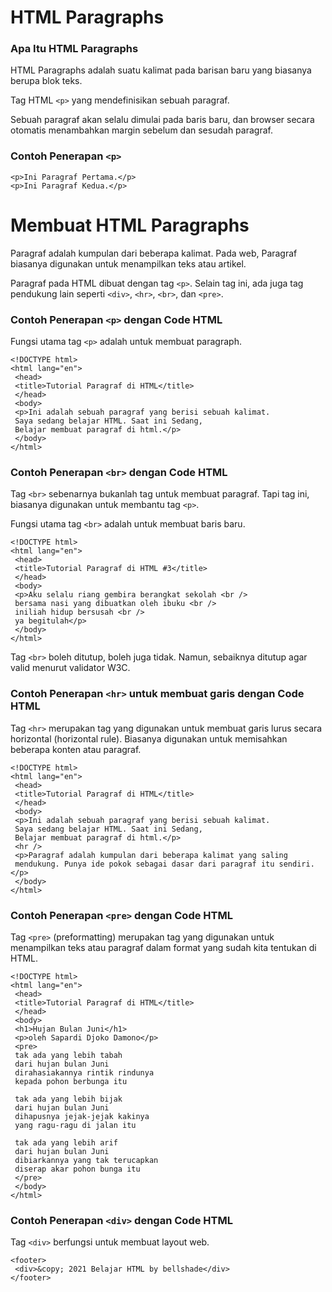 # HTML Paragraphs 
### Apa Itu HTML Paragraphs

HTML Paragraphs adalah suatu kalimat pada barisan baru yang biasanya berupa blok teks.

Tag HTML `<p>` yang mendefinisikan sebuah paragraf.

Sebuah paragraf akan selalu dimulai pada baris baru, dan browser secara otomatis menambahkan margin sebelum dan sesudah paragraf.

### **Contoh Penerapan `<p>`**
```
<p>Ini Paragraf Pertama.</p>
<p>Ini Paragraf Kedua.</p>
```
# Membuat HTML Paragraphs

Paragraf adalah kumpulan dari beberapa kalimat. Pada web, Paragraf biasanya digunakan untuk menampilkan teks atau artikel.

Paragraf pada HTML dibuat dengan tag `<p>`. Selain tag ini, ada juga tag pendukung lain seperti `<div>`, `<hr>`, `<br>`, dan `<pre>`.

### **Contoh Penerapan `<p>` dengan Code HTML**
Fungsi utama tag `<p>` adalah untuk membuat paragraph.
```
<!DOCTYPE html>
<html lang="en">
 <head>
 <title>Tutorial Paragraf di HTML</title>
 </head>
 <body>
 <p>Ini adalah sebuah paragraf yang berisi sebuah kalimat.
 Saya sedang belajar HTML. Saat ini Sedang,
 Belajar membuat paragraf di html.</p>
 </body>
</html>
```
### **Contoh Penerapan `<br>` dengan Code HTML**
Tag `<br>` sebenarnya bukanlah tag untuk membuat paragraf. Tapi tag ini, biasanya digunakan untuk membantu tag `<p>`.

Fungsi utama tag `<br>` adalah untuk membuat baris baru.
```
<!DOCTYPE html>
<html lang="en">
 <head>
 <title>Tutorial Paragraf di HTML #3</title>
 </head>
 <body>
 <p>Aku selalu riang gembira berangkat sekolah <br />
 bersama nasi yang dibuatkan oleh ibuku <br />
 iniliah hidup bersusah <br />
 ya begitulah</p>
 </body>
</html>
```
Tag `<br>` boleh ditutup, boleh juga tidak. Namun, sebaiknya ditutup agar valid menurut validator W3C.

### **Contoh Penerapan `<hr>` untuk membuat garis dengan Code HTML**
Tag `<hr>` merupakan tag yang digunakan untuk membuat garis lurus secara horizontal (horizontal rule). Biasanya digunakan untuk memisahkan beberapa konten atau paragraf.
```
<!DOCTYPE html>
<html lang="en">
 <head>
 <title>Tutorial Paragraf di HTML</title>
 </head>
 <body>
 <p>Ini adalah sebuah paragraf yang berisi sebuah kalimat.
 Saya sedang belajar HTML. Saat ini Sedang,
 Belajar membuat paragraf di html.</p>
 <hr />
 <p>Paragraf adalah kumpulan dari beberapa kalimat yang saling
 mendukung. Punya ide pokok sebagai dasar dari paragraf itu sendiri.</p>
 </body>
</html>
```
### **Contoh Penerapan `<pre>` dengan Code HTML**
Tag `<pre>` (preformatting) merupakan tag yang digunakan untuk menampilkan teks atau paragraf dalam format yang sudah kita tentukan di HTML.
```
<!DOCTYPE html>
<html lang="en">
 <head>
 <title>Tutorial Paragraf di HTML</title>
 </head>
 <body>
 <h1>Hujan Bulan Juni</h1>
 <p>oleh Sapardi Djoko Damono</p>
 <pre>
 tak ada yang lebih tabah
 dari hujan bulan Juni
 dirahasiakannya rintik rindunya
 kepada pohon berbunga itu

 tak ada yang lebih bijak
 dari hujan bulan Juni
 dihapusnya jejak-jejak kakinya
 yang ragu-ragu di jalan itu

 tak ada yang lebih arif
 dari hujan bulan Juni
 dibiarkannya yang tak terucapkan
 diserap akar pohon bunga itu
 </pre>
 </body>
</html>
```
### **Contoh Penerapan `<div>` dengan Code HTML**
Tag `<div>` berfungsi untuk membuat layout web.
```
<footer>
 <div>&copy; 2021 Belajar HTML by bellshade</div>
</footer>
```







